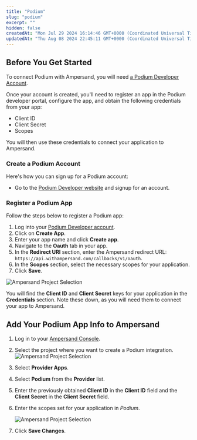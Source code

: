 ```yaml
---
title: "Podium"
slug: "podium"
excerpt: ""
hidden: false
createdAt: "Mon Jul 29 2024 16:14:46 GMT+0000 (Coordinated Universal Time)"
updatedAt: "Thu Aug 08 2024 22:45:11 GMT+0000 (Coordinated Universal Time)"
---
```

## Before You Get Started

To connect Podium with Ampersand, you will need [a Podium Developer Account](https://developer.podium.com/).

Once your account is created, you'll need to register an app in the Podium developer portal, configure the app, and obtain the following credentials from your app:

- Client ID
- Client Secret
- Scopes

You will then use these credentials to connect your application to Ampersand.

### Create a Podium Account

Here's how you can sign up for a Podium account:

- Go to the [Podium Developer website](https://developer.podium.com/) and signup for an account.

### Register a Podium App

Follow the steps below to register a Podium app:

1. Log into your [Podium Developer account](https://developer.podium.com/).
2. Click on **Create App**.
3. Enter your app name and click **Create app**.
4. Navigate to the **Oauth** tab in your app. 
5. In the **Redirect URI** section, enter the Ampersand redirect URL: `https://api.withampersand.com/callbacks/v1/oauth`.
6. In the **Scopes** section, select the necessary scopes for your application. 
7. Click **Save**.

![Ampersand Project Selection](https://files.readme.io/cb73c4f-pod4.png)

You will find the **Client ID** and **Client Secret** keys for your application in the **Credentials** section. Note these down, as you will need them to connect your app to Ampersand.

## Add Your Podium App Info to Ampersand

1. Log in to your [Ampersand Console](https://console.withampersand.com).
2. Select the project where you want to create a Podium integration.  
   ![Ampersand Project Selection](https://files.readme.io/31a6a12-Ampersand.png)
3. Select **Provider Apps**.
4. Select **Podium** from the **Provider** list.
5. Enter the previously obtained **Client ID** in the **Client ID** field and the **Client Secret** in the **Client Secret** field.
6. Enter the scopes set for your application in _Podium_.

   ![Ampersand Project Selection](https://files.readme.io/31a6a12-Ampersand.png)
7. Click **Save Changes**.
